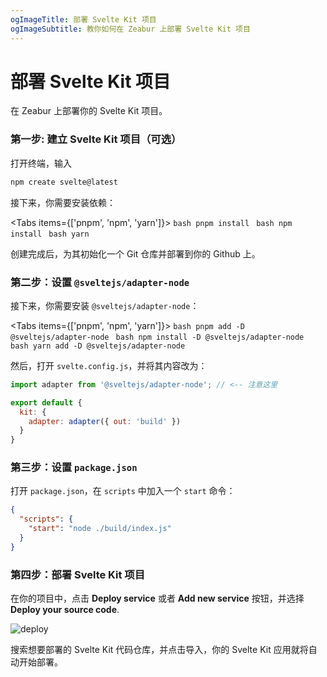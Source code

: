 ```yaml
---
ogImageTitle: 部署 Svelte Kit 项目
ogImageSubtitle: 教你如何在 Zeabur 上部署 Svelte Kit 项目
---
```



# 部署 Svelte Kit 项目

在 Zeabur 上部署你的 Svelte Kit 项目。

### 第一步: 建立 Svelte Kit 项目（可选）

打开终端，输入

```bash
npm create svelte@latest
```

接下来，你需要安装依赖：

<Tabs items={['pnpm', 'npm', 'yarn']}>
  <Tab>
    ```bash
    pnpm install
    ```
  </Tab>
  <Tab>
    ```bash
    npm install
    ```
  </Tab>
  <Tab>
    ```bash
    yarn
    ```
  </Tab>
</Tabs>

创建完成后，为其初始化一个 Git 仓库并部署到你的 Github 上。

### 第二步：设置 `@sveltejs/adapter-node`

接下来，你需要安装 `@sveltejs/adapter-node`：

<Tabs items={['pnpm', 'npm', 'yarn']}>
  <Tab>
    ```bash
    pnpm add -D @sveltejs/adapter-node
    ```
  </Tab>
  <Tab>
    ```bash
    npm install -D @sveltejs/adapter-node
    ```
  </Tab>
  <Tab>
    ```bash
    yarn add -D @sveltejs/adapter-node
    ```
  </Tab>
</Tabs>

然后，打开 `svelte.config.js`，并将其内容改为：

```js
import adapter from '@sveltejs/adapter-node'; // <-- 注意这里

export default {
  kit: {
    adapter: adapter({ out: 'build' })
  }
}
```

### 第三步：设置 `package.json`

打开 `package.json`，在 `scripts` 中加入一个 `start` 命令：

```json
{
  "scripts": {
    "start": "node ./build/index.js"
  }
}
```

### 第四步：部署 Svelte Kit 项目

在你的项目中，点击 **Deploy service** 或者 **Add new service** 按钮，并选择 **Deploy your source code**.

![deploy](/framework/deploy.png)

搜索想要部署的 Svelte Kit 代码仓库，并点击导入，你的 Svelte Kit 应用就将自动开始部署。
